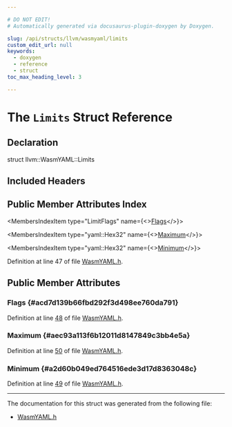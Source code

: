 ```yaml
---

# DO NOT EDIT!
# Automatically generated via docusaurus-plugin-doxygen by Doxygen.

slug: /api/structs/llvm/wasmyaml/limits
custom_edit_url: null
keywords:
  - doxygen
  - reference
  - struct
toc_max_heading_level: 3

---
```





# The `Limits` Struct Reference

<DoxygenPage pluginConfig={pluginConfig}>



## Declaration

<CodeBlock>struct llvm::WasmYAML::Limits</CodeBlock>

## Included Headers

<IncludesList>
<IncludesListItem
  filePath="llvm/ObjectYAML/WasmYAML.h"
  permalink="/docs/api/files/include/include/llvm/include/llvm/objectyaml/wasmyaml-h"
  isLocal="true" />
</IncludesList>

## Public Member Attributes Index

<MembersIndex>

<MembersIndexItem
  type="LimitFlags"
  name={<><a href="#acd7d139b66fbd292f3d498ee760da791">Flags</a></>}>
</MembersIndexItem>

<MembersIndexItem
  type="yaml::Hex32"
  name={<><a href="#aec93a113f6b12011d8147849c3bb4e5a">Maximum</a></>}>
</MembersIndexItem>

<MembersIndexItem
  type="yaml::Hex32"
  name={<><a href="#a2d60b049ed764516ede3d17d8363048c">Minimum</a></>}>
</MembersIndexItem>

</MembersIndex>


Definition at line 47 of file <a href="/docs/api/files/include/include/llvm/include/llvm/objectyaml/wasmyaml-h">WasmYAML.h</a>.

<SectionDefinition>

## Public Member Attributes

### Flags {#acd7d139b66fbd292f3d498ee760da791}

<MemberDefinition
  prototype="LimitFlags llvm::WasmYAML::Limits::Flags">

Definition at line <a href="/docs/api/files/include/include/llvm/include/llvm/objectyaml/wasmyaml-h/#l00048">48</a> of file <a href="/docs/api/files/include/include/llvm/include/llvm/objectyaml/wasmyaml-h">WasmYAML.h</a>.
</MemberDefinition>

### Maximum {#aec93a113f6b12011d8147849c3bb4e5a}

<MemberDefinition
  prototype="yaml::Hex32 llvm::WasmYAML::Limits::Maximum">

Definition at line <a href="/docs/api/files/include/include/llvm/include/llvm/objectyaml/wasmyaml-h/#l00050">50</a> of file <a href="/docs/api/files/include/include/llvm/include/llvm/objectyaml/wasmyaml-h">WasmYAML.h</a>.
</MemberDefinition>

### Minimum {#a2d60b049ed764516ede3d17d8363048c}

<MemberDefinition
  prototype="yaml::Hex32 llvm::WasmYAML::Limits::Minimum">

Definition at line <a href="/docs/api/files/include/include/llvm/include/llvm/objectyaml/wasmyaml-h/#l00049">49</a> of file <a href="/docs/api/files/include/include/llvm/include/llvm/objectyaml/wasmyaml-h">WasmYAML.h</a>.
</MemberDefinition>

</SectionDefinition>

<hr/>

The documentation for this struct was generated from the following file:

<ul>
<li><a href="/docs/api/files/include/include/llvm/include/llvm/objectyaml/wasmyaml-h">WasmYAML.h</a></li>
</ul>

</DoxygenPage>
